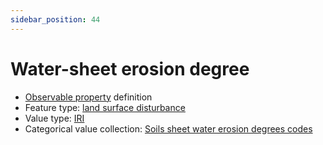 ```yaml
---
sidebar_position: 44
---
```



# Water-sheet erosion degree

- [Observable property](/viewers/dawe-vocabs?uri=https://linked.data.gov.au/def/nrm/5f39a69f-c740-47e6-96d6-4ae18548830f) definition
- Feature type: [land surface disturbance](http://linked.data.gov.au/def/tern-cv/7e256d28-e686-4b6a-b64a-ac1b1a8f164d)
- Value type: [IRI](https://w3id.org/tern/ontologies/tern/IRI)
- Categorical value collection: [Soils sheet water erosion degrees codes](/viewers/dawe-vocabs?uri=https://linked.data.gov.au/def/nrm/7d0706e7-4424-486b-a501-1958c660110b)

<Example protocolModule="plot-soil-description" observableProperty="https://linked.data.gov.au/def/nrm/5f39a69f-c740-47e6-96d6-4ae18548830f" />
